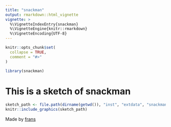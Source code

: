 ```yaml
---
title: "snackman"
output: rmarkdown::html_vignette
vignette: >
  %\VignetteIndexEntry{snackman}
  %\VignetteEngine{knitr::rmarkdown}
  %\VignetteEncoding{UTF-8}
---
```


```r
knitr::opts_chunk$set(
  collapse = TRUE,
  comment = "#>"
)
```

```r
library(snackman)
```

# This is a sketch of snackman

```r
sketch_path <- file.path(dirname(getwd()), "inst", "extdata", "snackman.png")
knitr::include_graphics(sketch_path)
```


Made by [frans](https://github.com/fransbianchi)


